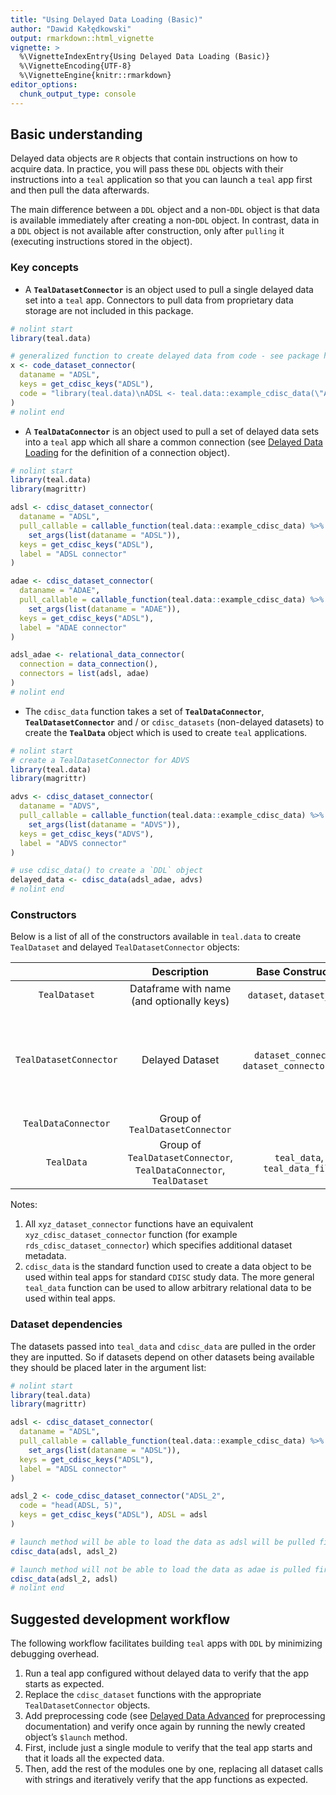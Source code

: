 ```yaml
---
title: "Using Delayed Data Loading (Basic)"
author: "Dawid Kałędkowski"
output: rmarkdown::html_vignette
vignette: >
  %\VignetteIndexEntry{Using Delayed Data Loading (Basic)}
  %\VignetteEncoding{UTF-8}
  %\VignetteEngine{knitr::rmarkdown}
editor_options:
  chunk_output_type: console
---
```


## Basic understanding

Delayed data objects are `R` objects that contain instructions on how to acquire data. In practice, you will pass these `DDL` objects with their instructions into a `teal` application so that you can launch a `teal` app first and then pull the data afterwards.

The main difference between a `DDL` object and a non-`DDL` object is that data is available immediately after creating a non-`DDL` object. In contrast, data in a `DDL` object is not available after construction, only after `pulling` it (executing instructions stored in the object).

### Key concepts

* A **`TealDatasetConnector`** is an object used to pull a single delayed data set into a `teal` app. Connectors to pull data from proprietary data storage are not included in this package.

```r
# nolint start
library(teal.data)

# generalized function to create delayed data from code - see package help for other connectors
x <- code_dataset_connector(
  dataname = "ADSL",
  keys = get_cdisc_keys("ADSL"),
  code = "library(teal.data)\nADSL <- teal.data::example_cdisc_data(\"ADSL\")"
)
# nolint end
```

* A **`TealDataConnector`** is an object used to pull a set of delayed data sets into a `teal` app which all share a common connection (see [Delayed Data Loading](delayed-data-loading.html) for the definition of a connection object).

```r
# nolint start
library(teal.data)
library(magrittr)

adsl <- cdisc_dataset_connector(
  dataname = "ADSL",
  pull_callable = callable_function(teal.data::example_cdisc_data) %>%
    set_args(list(dataname = "ADSL")),
  keys = get_cdisc_keys("ADSL"),
  label = "ADSL connector"
)

adae <- cdisc_dataset_connector(
  dataname = "ADAE",
  pull_callable = callable_function(teal.data::example_cdisc_data) %>%
    set_args(list(dataname = "ADAE")),
  keys = get_cdisc_keys("ADSL"),
  label = "ADAE connector"
)

adsl_adae <- relational_data_connector(
  connection = data_connection(),
  connectors = list(adsl, adae)
)
# nolint end
```

* The `cdisc_data` function takes a set of **`TealDataConnector`**, **`TealDatasetConnector`** and / or `cdisc_datasets` (non-delayed datasets) to create the **`TealData`** object which is used to create `teal` applications.

```r
# nolint start
# create a TealDatasetConnector for ADVS
library(teal.data)
library(magrittr)

advs <- cdisc_dataset_connector(
  dataname = "ADVS",
  pull_callable = callable_function(teal.data::example_cdisc_data) %>%
    set_args(list(dataname = "ADVS")),
  keys = get_cdisc_keys("ADVS"),
  label = "ADVS connector"
)

# use cdisc_data() to create a `DDL` object
delayed_data <- cdisc_data(adsl_adae, advs)
# nolint end
```

### Constructors

Below is a list of all of the constructors available in `teal.data` to create `TealDataset` and delayed `TealDatasetConnector` objects:

|                            |                                    Description                |           Base Constructor                | Constructor Wrappers                                                                                                                                                                                                                           |
|:--------------------------:|:-------------------------------------------------------------:|:-----------------------------------------:|------------------------------------------------------------------------------------------------------------------------------------------------------------------------------------------------------------------------------------------------|
| `TealDataset`                | Dataframe with name (and optionally keys)                     | `dataset`, `dataset_file`                      | `dataset`, `cdisc_dataset`                                                                                                                                                                                                                         |
| `TealDatasetConnector`       | Delayed Dataset                                               | `dataset_connector`, `dataset_connector_file`  | (see note 1 below) `rds_dataset_connector`, `script_dataset_connector`, `code_dataset_connector`,  `csv_dataset_connector`, `fun_dataset_connector`, `python_dataset_connector`, `scda_dataset_connector` |
| `TealDataConnector`          | Group of `TealDatasetConnector`                                 |                   |                                                                                                                                                                                                                                                |
| `TealData`                   | Group of `TealDatasetConnector`, `TealDataConnector`, `TealDataset` | `teal_data`, `teal_data_file`                  | (see note 2 below) `cdisc_data`, `cdisc_data_file`                                                                                                                                                                                                  |

Notes:

1. All `xyz_dataset_connector` functions have an equivalent `xyz_cdisc_dataset_connector` function (for example `rds_cdisc_dataset_connector`) which specifies additional dataset metadata.
2. `cdisc_data` is the standard function used to create a data object to be used within teal apps for standard `CDISC` study data. The more general `teal_data` function can be used to allow arbitrary relational data to be used within teal apps.

### Dataset dependencies

The datasets passed into `teal_data` and `cdisc_data` are pulled in the order they are inputted. So if datasets depend on other datasets being available they should be placed later in the argument list:

```r
# nolint start
library(teal.data)
library(magrittr)

adsl <- cdisc_dataset_connector(
  dataname = "ADSL",
  pull_callable = callable_function(teal.data::example_cdisc_data) %>%
    set_args(list(dataname = "ADSL")),
  keys = get_cdisc_keys("ADSL"),
  label = "ADSL connector"
)

adsl_2 <- code_cdisc_dataset_connector("ADSL_2",
  code = "head(ADSL, 5)",
  keys = get_cdisc_keys("ADSL"), ADSL = adsl
)

# launch method will be able to load the data as adsl will be pulled first
cdisc_data(adsl, adsl_2)

# launch method will not be able to load the data as adae is pulled first but it depends on adsl
cdisc_data(adsl_2, adsl)
# nolint end
```

## Suggested development workflow

The following workflow facilitates building `teal` apps with `DDL` by minimizing debugging overhead.

1. Run a teal app configured without delayed data to verify that the app starts as expected.
1. Replace the `cdisc_dataset` functions with the appropriate `TealDatasetConnector` objects.
1. Add preprocessing code (see [Delayed Data Advanced](using-delayed-data-advanced.html) for preprocessing documentation) and verify once again by running the newly created object's `$launch` method.
1. First, include just a single module to verify that the teal app starts and that it loads all the expected data.
1. Then, add the rest of the modules one by one, replacing all dataset calls with strings and iteratively verify that the app functions as expected.
